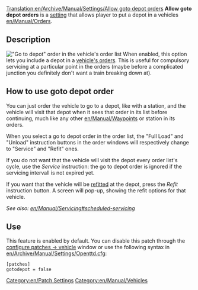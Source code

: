 [[Translation:en/Archive/Manual/Settings/Allow goto depot orders]]
[[Category:en/Patch Settings]]
[[Category:en/Manual/Vehicles]]
'''Allow goto depot orders''' is a [[en/Archive/Manual/Settings/Advanced Settings|setting]] that allows player to put a depot in a vehicles [[en/Manual/Orders]]. 

== Description ==
[[File:fr/Archive/Manual/Settings/Go To Depot.png|right|frame|"Go to depot" order in the vehicle's order list]]
When enabled, this option lets you include a depot in a [[en/Manual/Orders|vehicle's orders]]. This is useful for compulsory servicing at a particular point in the orders (maybe before a complicated junction you definitely don't want a train breaking down at).

== How to use goto depot order ==
You can just order the vehicle to go to a depot, like with a station, and the vehicle will visit that depot when it sees that order in its list before continuing, much like any other [[en/Manual/Waypoints]] or station in its orders. 

When you select a go to depot order in the order list, the "Full Load" and "Unload" instruction buttons in the order windows will respectively change to "Service" and "Refit" ones.

If you do not want that the vehicle will visit the depot every order list's cycle, use the ''Service'' instruction: the go to depot order is ignored if the servicing intervall is not expired yet.

If you want that the vehicle will be [[en/Manual/Refit|refitted]] at the depot, press the ''Refit'' instruction button. A screen will pop-up, showing the refit options for that vehicle.

''See also: [[en/Manual/Servicing#scheduled-servicing]]''

== Use ==
This feature is enabled by default. You can disable this patch through the [[en/Archive/Manual/Settings/Configuring patches/Vehicles|configure patches -> vehicle]] window or use the following syntax in [[en/Archive/Manual/Settings/Openttd.cfg]]:
<pre>[patches]
gotodepot = false</pre>